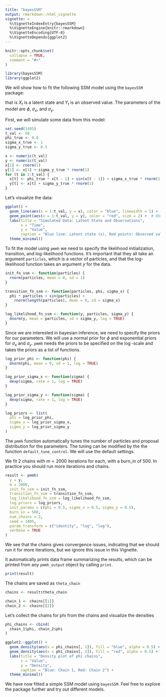 ```yaml
---
title: "bayesSSM"
output: rmarkdown::html_vignette
vignette: >
  %\VignetteIndexEntry{bayesSSM}
  %\VignetteEngine{knitr::rmarkdown}
  %\VignetteEncoding{UTF-8}
  %\VignetteDepends{ggplot2}
---
```


```r
knitr::opts_chunk$set(
  collapse = TRUE,
  comment = "#>"
)
```

```r
library(bayesSSM)
library(ggplot2)
```

We will show how to fit the following SSM model using the `bayesSSM` package:

\begin{align*}
		X_1 &\sim N(0,\, 1) \\
		X_t&=\phi X_{t-1}+\sin(X_{t-1})+\sigma_x V_t, \quad V_t \sim N(0, \, 1) \\
		Y_t&=X_t+\sigma_y W_t, \quad W_t \sim N(0, \, 1),
\end{align*}
that is $X_t$ is a latent state and $Y_t$ is an observed value. 
The parameters of the model are $\phi$, $\sigma_x$, and $\sigma_y$.

First, we will simulate some data from this model:

```r
set.seed(1405)
t_val <- 50
phi_true <- 0.8
sigma_x_true <- 1
sigma_y_true <- 0.5

x <- numeric(t_val)
y <- numeric(t_val)
x[1] <- rnorm(1)
y[1] <- x[1] + sigma_y_true * rnorm(1)
for (t in 2:t_val) {
  x[t] <- phi_true * x[t - 1] + sin(x[t - 1]) + sigma_x_true * rnorm(1)
  y[t] <- x[t] + sigma_y_true * rnorm(1)
}
```

Let's visualize the data:

```r
ggplot() +
  geom_line(aes(x = 1:t_val, y = x), color = "blue", linewidth = 1) +  # Latent state
  geom_point(aes(x = 1:t_val, y = y), color = "red", size = 2) +  # Observed values
  labs(title = "Simulated Data: Latent State and Observations", 
       x = "Time", 
       y = "Value",
       caption = "Blue line: Latent state (x), Red points: Observed values (y)") +
  theme_minimal()
```

To fit the model using `pmmh` we need to specify the likelihood initialization, 
transition, and log-likelihood functions. It's important that they all take
an argument `particles`, which is a vector of particles, and that the 
log-likelihood function takes an argument $y$ for the data.

```r
init_fn_ssm <- function(particles) {
  rnorm(particles, mean = 0, sd = 1)
}

transition_fn_ssm <- function(particles, phi, sigma_x) {
  phi * particles + sin(particles) +
    rnorm(length(particles), mean = 0, sd = sigma_x)
}

log_likelihood_fn_ssm <- function(y, particles, sigma_y) {
  dnorm(y, mean = particles, sd = sigma_y, log = TRUE)
}

```

Since we are interested in bayesian inference, we need to specify the priors for
our parameters. We will use a normal prior for $\phi$ and exponential priors for
$\sigma_x$ and $\sigma_y$. `pmmh` needs the priors to be specified on the 
$\log$-scale and takes the priors as a list of functions.

```r
log_prior_phi <- function(phi) {
  dnorm(phi, mean = 0, sd = 1, log = TRUE)
}

log_prior_sigma_x <- function(sigma) {
  dexp(sigma, rate = 1, log = TRUE)
}

log_prior_sigma_y <- function(sigma) {
  dexp(sigma, rate = 1, log = TRUE)
}

log_priors <- list(
  phi = log_prior_phi,
  sigma_x = log_prior_sigma_x,
  sigma_y = log_prior_sigma_y
)
```

The `pmmh` function automatically tunes the number of particles and 
proposal distribution for the parameters. The tuning can be modified by the 
the function `default_tune_control`. We will use the default settings.

We fit 2 chains with $m=2000$ iterations for each, with a burn_in of $500$.
In practice you should run more iterations and chains.

```r
result <- pmmh(
  y = y,
  m = 2000,
  init_fn_ssm = init_fn_ssm,
  transition_fn_ssm = transition_fn_ssm,
  log_likelihood_fn_ssm = log_likelihood_fn_ssm,
  log_priors = log_priors,
  init_params = c(phi = 0.5, sigma_x = 0.5, sigma_y = 0.5),
  burn_in = 500,
  num_chains = 2,
  seed = 1405,
  param_transform = c("identity", "log", "log"),
  verbose = TRUE
)
```

We see that the chains gives convergence issues, indicating that we should run 
it for more iterations, but we ignore this issue in this Vignette. 

It automatically prints data frame summarizing the 
results, which can be printed from any `pmmh_output` object by calling
`print`.

```r
print(result)
```

The chains are saved as `theta_chain`

```r
chains <- result$theta_chain

chain_1 <- chains[[1]]
chain_2 <- chains[[2]]
```

Let's collect the chains for phi from the chains and visualize the densities

```r
phi_chains <- cbind(
  chain_1$phi, chain_2$phi
)

ggplot2::ggplot() +
  geom_density(aes(x = phi_chains[, 1]), fill = "blue", alpha = 0.5) +
  geom_density(aes(x = phi_chains[, 2]), fill = "red", alpha = 0.5) +
  labs(title = "Density plot of phi chains", 
       x = "Value", 
       y = "Density",
       caption = "Blue: Chain 1, Red: Chain 2") +
  theme_minimal()
```

We have now fitted a simple SSM model using `bayesSSM`. Feel free to explore the
package further and try out different models.


